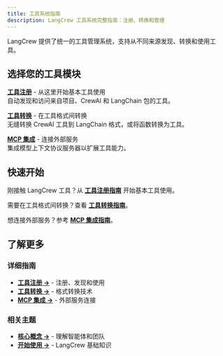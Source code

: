 ```yaml
---
title: 工具系统指南
description: LangCrew 工具系统完整指南：注册、转换和管理
---
```



LangCrew 提供了统一的工具管理系统，支持从不同来源发现、转换和使用工具。

## 选择您的工具模块

**[工具注册](/zh/guides/tools/tool-registry)** - 从这里开始基本工具使用  
自动发现和访问来自项目、CrewAI 和 LangChain 包的工具。

**[工具转换](/zh/guides/tools/tool-converter)** - 在工具格式间转换  
无缝转换 CrewAI 工具到 LangChain 格式，或将函数转换为工具。

**[MCP 集成](/zh/guides/tools/tool-mcp)** - 连接外部服务  
集成模型上下文协议服务器以扩展工具能力。

## 快速开始

刚接触 LangCrew 工具？从 **[工具注册指南](/zh/guides/tools/tool-registry)** 开始基本工具使用。

需要在工具格式间转换？查看 **[工具转换指南](/zh/guides/tools/tool-converter)**。

想连接外部服务？参考 **[MCP 集成指南](/zh/guides/tools/tool-mcp)**。


## 了解更多

### 详细指南

- **[工具注册 →](/zh/guides/tools/tool-registry)** - 注册、发现和使用
- **[工具转换 →](/zh/guides/tools/tool-converter)** - 格式转换技术  
- **[MCP 集成 →](/zh/guides/tools/tool-mcp)** - 外部服务连接

### 相关主题

- **[核心概念 →](/zh/concepts/)** - 理解智能体和团队
- **[开始使用 →](/zh/guides/introduction/)** - LangCrew 基础知识


